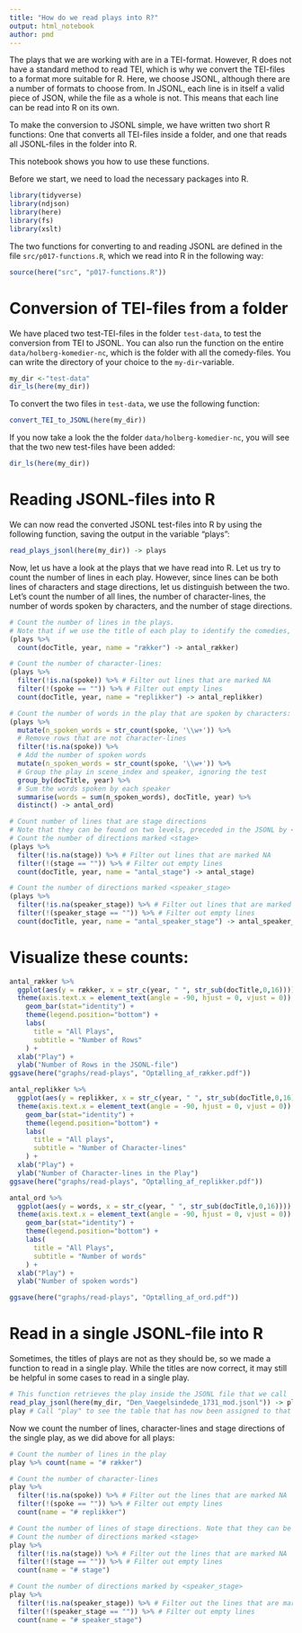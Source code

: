 ```yaml
---
title: "How do we read plays into R?"
output: html_notebook
author: pmd
---
```


The plays that we are working with are in a TEI-format. However, R does not have a standard method to read TEI, which is why we convert the TEI-files to a format more suitable for R. Here, we choose JSONL, although there are a number of formats to choose from. In JSONL, each line is in itself a valid piece of JSON, while the file as a whole is not. This means that each line can be read into R on its own.

To make the conversion to JSONL simple, we have written two short R functions: One that converts all TEI-files inside a folder, and one that reads all JSONL-files in the folder into R.

This notebook shows you how to use these functions.

Before we start, we need to load the necessary packages into R.

```r
library(tidyverse)
library(ndjson)
library(here)
library(fs)
library(xslt)
```

The two functions for converting to and reading JSONL are defined in the file `src/p017-functions.R`, which we read into R in the following way:

```r
source(here("src", "p017-functions.R"))
```

# Conversion of TEI-files from a folder

We have placed two test-TEI-files in the folder `test-data`, to test the conversion from TEI to JSONL. You can also run the function on the entire `data/holberg-komedier-nc`, which is the folder with all the comedy-files.
You can write the directory of your choice to the `my-dir`-variable. 


```r
my_dir <-"test-data"
dir_ls(here(my_dir))
```

To convert the two files in `test-data`, we use the following function:

```r
convert_TEI_to_JSONL(here(my_dir))
```

If you now take a look the the folder `data/holberg-komedier-nc`, you will see that the two new test-files have been added:

```r
dir_ls(here(my_dir))
```

# Reading JSONL-files into R

We can now read the converted JSONL test-files into R by using the following function, saving the output in the variable "plays":

```r
read_plays_jsonl(here(my_dir)) -> plays

```

Now, let us have a look at the plays that we have read into R. Let us try to count the number of lines in each play. However, since lines can be both lines of characters and stage directions, let us distinguish between the two. Let's count the number of all lines, the number of character-lines, the number of words spoken by characters, and the number of stage directions.

```r
# Count the number of lines in the plays.
# Note that if we use the title of each play to identify the comedies, we will be merging different versions of each play into one. To avoid that, we use the full title (docTitle) or add the year (year).
(plays %>% 
  count(docTitle, year, name = "rækker") -> antal_rækker)

# Count the number of character-lines:
(plays %>%
  filter(!is.na(spoke)) %>% # Filter out lines that are marked NA
  filter(!(spoke == "")) %>% # Filter out empty lines
  count(docTitle, year, name = "replikker") -> antal_replikker)

# Count the number of words in the play that are spoken by characters:
(plays %>%
  mutate(n_spoken_words = str_count(spoke, '\\w+')) %>%
  # Remove rows that are not character-lines
  filter(!is.na(spoke)) %>%
  # Add the number of spoken words
  mutate(n_spoken_words = str_count(spoke, '\\w+')) %>% 
  # Group the play in scene_index and speaker, ignoring the test
  group_by(docTitle, year) %>% 
  # Sum the words spoken by each speaker
  summarise(words = sum(n_spoken_words), docTitle, year) %>%
  distinct() -> antal_ord)

# Count number of lines that are stage directions
# Note that they can be found on two levels, preceded in the JSONL by <stage> or <speaker_stage>. Let us count the number of stage directions in each of these. 
# Count the number of directions marked <stage>
(plays %>%
  filter(!is.na(stage)) %>% # Filter out lines that are marked NA 
  filter(!(stage == "")) %>% # Filter out empty lines
  count(docTitle, year, name = "antal_stage") -> antal_stage)

# Count the number of directions marked <speaker_stage>
(plays %>%
  filter(!is.na(speaker_stage)) %>% # Filter out lines that are marked NA 
  filter(!(speaker_stage == "")) %>% # Filter out empty lines
  count(docTitle, year, name = "antal_speaker_stage") -> antal_speaker_stage)
```

# Visualize these counts:

```r
antal_rækker %>% 
  ggplot(aes(y = rækker, x = str_c(year, " ", str_sub(docTitle,0,16)))) + 
  theme(axis.text.x = element_text(angle = -90, hjust = 0, vjust = 0)) +
    geom_bar(stat="identity") +
    theme(legend.position="bottom") +
    labs(
      title = "All Plays",
      subtitle = "Number of Rows"
    ) +
  xlab("Play") +
  ylab("Number of Rows in the JSONL-file")
ggsave(here("graphs/read-plays", "Optælling_af_rækker.pdf"))

antal_replikker %>% 
  ggplot(aes(y = replikker, x = str_c(year, " ", str_sub(docTitle,0,16)))) + 
  theme(axis.text.x = element_text(angle = -90, hjust = 0, vjust = 0)) +
    geom_bar(stat="identity") +
    theme(legend.position="bottom") +
    labs(
      title = "All plays",
      subtitle = "Number of Character-lines"
    ) +
  xlab("Play") +
  ylab("Number of Character-lines in the Play")
ggsave(here("graphs/read-plays", "Optælling_af_replikker.pdf"))

antal_ord %>% 
  ggplot(aes(y = words, x = str_c(year, " ", str_sub(docTitle,0,16)))) + 
  theme(axis.text.x = element_text(angle = -90, hjust = 0, vjust = 0)) +
    geom_bar(stat="identity") +
    theme(legend.position="bottom") +
    labs(
      title = "All Plays",
      subtitle = "Number of words"
    ) +
  xlab("Play") +
  ylab("Number of spoken words")

ggsave(here("graphs/read-plays", "Optælling_af_ord.pdf"))
```

# Read in a single JSONL-file into R

Sometimes, the titles of plays are not as they should be, so we made a function to read in a single play. While the titles are now correct, it may still be helpful in some cases to read in a single play.

```r
# This function retrieves the play inside the JSONL file that we call
read_play_jsonl(here(my_dir, "Den_Vaegelsindede_1731_mod.jsonl")) -> play
play # Call "play" to see the table that has now been assigned to that variable.
```

Now we count the number of lines, character-lines and stage directions of the single play, as we did above for all plays:


```r
# Count the number of lines in the play
play %>% count(name = "# rækker")

# Count the number of character-lines
play %>%
  filter(!is.na(spoke)) %>% # Filter out the lines that are marked NA
  filter(!(spoke == "")) %>% # Filter out empty lines
  count(name = "# replikker")

# Count the number of lines of stage directions. Note that they can be found on two levels, preceeded in the JSON by <stage> or by <speaker_stage>. Let us count both the number of directions in each of these. 
# Count the number of directions marked <stage>
play %>%
  filter(!is.na(stage)) %>% # Filter out the lines that are marked NA
  filter(!(stage == "")) %>% # Filter out empty lines
  count(name = "# stage")

# Count the number of directions marked by <speaker_stage>
play %>%
  filter(!is.na(speaker_stage)) %>% # Filter out the lines that are marked NA
  filter(!(speaker_stage == "")) %>% # Filter out empty lines
  count(name = "# speaker_stage")
```

